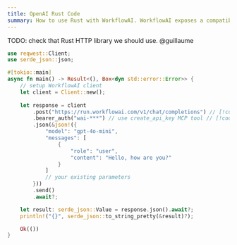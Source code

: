 ```yaml
---
title: OpenAI Rust Code
summary: How to use Rust with WorkflowAI. WorkflowAI exposes a compatible OpenAI API endpoint. Use the reqwest HTTP client to make requests to the API.
---
```


TODO: check that Rust HTTP library we should use. @guillaume

```rust
use reqwest::Client;
use serde_json::json;

#[tokio::main]
async fn main() -> Result<(), Box<dyn std::error::Error>> {
    // setup WorkflowAI client
    let client = Client::new();
    
    let response = client
        .post("https://run.workflowai.com/v1/chat/completions") // [!code highlight]
        .bearer_auth("wai-***") // use create_api_key MCP tool // [!code highlight]
        .json(&json!({
            "model": "gpt-4o-mini",
            "messages": [
                {
                    "role": "user",
                    "content": "Hello, how are you?"
                }
            ]
            // your existing parameters
        }))
        .send()
        .await?;

    let result: serde_json::Value = response.json().await?;
    println!("{}", serde_json::to_string_pretty(&result)?);

    Ok(())
}
``` 
